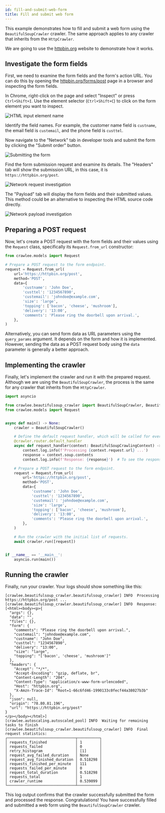 ```yaml
---
id: fill-and-submit-web-form
title: Fill and submit web form
---
```



This example demonstrates how to fill and submit a web form using the <ApiLink to="class/BeautifulSoupCrawler">`BeautifulSoupCrawler`</ApiLink> crawler. The same approach applies to any crawler that inherits from the <ApiLink to="class/HttpCrawler">`HttpCrawler`</ApiLink>.

We are going to use the [httpbin.org](https://httpbin.org) website to demonstrate how it works.

## Investigate the form fields

First, we need to examine the form fields and the form's action URL. You can do this by opening the [httpbin.org/forms/post](https://httpbin.org/forms/post) page in a browser and inspecting the form fields.

In Chrome, right-click on the page and select "Inspect" or press `Ctrl+Shift+I`.
Use the element selector (`Ctrl+Shift+C`) to click on the form element you want to inspect.

![HTML input element name](/img/fill-and-submit-web-form/00.jpg 'HTML input element name.')

Identify the field names. For example, the customer name field is `custname`, the email field is `custemail`, and the phone field is `custtel`.

Now navigate to the "Network" tab in developer tools and submit the form by clicking the "Submit order" button.

![Submitting the form](/img/fill-and-submit-web-form/01.jpg 'Submitting the form.')

Find the form submission request and examine its details. The "Headers" tab will show the submission URL, in this case, it is `https://httpbin.org/post`.

![Network request investigation](/img/fill-and-submit-web-form/02.jpg 'Network request investigation.')

The "Payload" tab will display the form fields and their submitted values. This method could be an alternative to inspecting the HTML source code directly.

![Network payload investigation](/img/fill-and-submit-web-form/03.jpg 'Network payload investigation.')

## Preparing a POST request

Now, let's create a POST request with the form fields and their values using the <ApiLink to="class/Request">`Request`</ApiLink> class, specifically its <ApiLink to="class/Request#from_url">`Request.from_url`</ApiLink> constructor:

```python
from crawlee.models import Request

# Prepare a POST request to the form endpoint.
request = Request.from_url(
    url='https://httpbin.org/post',
    method='POST',
    data={
        'custname': 'John Doe',
        'custtel': '1234567890',
        'custemail': 'johndoe@example.com',
        'size': 'large',
        'topping': ['bacon', 'cheese', 'mushroom'],
        'delivery': '13:00',
        'comments': 'Please ring the doorbell upon arrival.',
    },
)
```

Alternatively, you can send form data as URL parameters using the `query_params` argument. It depends on the form and how it is implemented. However, sending the data as a POST request body using the `data` parameter is generally a better approach.

## Implementing the crawler

Finally, let's implement the crawler and run it with the prepared request. Although we are using the <ApiLink to="class/BeautifulSoupCrawler">`BeautifulSoupCrawler`</ApiLink>, the process is the same for any crawler that inherits from the <ApiLink to="class/HttpCrawler">`HttpCrawler`</ApiLink>.

```python
import asyncio

from crawlee.beautifulsoup_crawler import BeautifulSoupCrawler, BeautifulSoupCrawlingContext
from crawlee.models import Request


async def main() -> None:
    crawler = BeautifulSoupCrawler()

    # Define the default request handler, which will be called for every request.
    @crawler.router.default_handler
    async def request_handler(context: BeautifulSoupCrawlingContext) -> None:
        context.log.info(f'Processing {context.request.url} ...')
        response = context.soup.contents
        context.log.info(f'Response: {response}')  # To see the response in the logs.

    # Prepare a POST request to the form endpoint.
    request = Request.from_url(
        url='https://httpbin.org/post',
        method='POST',
        data={
            'custname': 'John Doe',
            'custtel': '1234567890',
            'custemail': 'johndoe@example.com',
            'size': 'large',
            'topping': ['bacon', 'cheese', 'mushroom'],
            'delivery': '13:00',
            'comments': 'Please ring the doorbell upon arrival.',
        },
    )

    # Run the crawler with the initial list of requests.
    await crawler.run([request])


if __name__ == '__main__':
    asyncio.run(main())
```

## Running the crawler

Finally, run your crawler. Your logs should show something like this:

```plaintext
[crawlee.beautifulsoup_crawler.beautifulsoup_crawler] INFO  Processing https://httpbin.org/post ...
[crawlee.beautifulsoup_crawler.beautifulsoup_crawler] INFO  Response: [<html><body><p>{
  "args": {},
  "data": "",
  "files": {},
  "form": {
    "comments": "Please ring the doorbell upon arrival.",
    "custemail": "johndoe@example.com",
    "custname": "John Doe",
    "custtel": "1234567890",
    "delivery": "13:00",
    "size": "large",
    "topping": "['bacon', 'cheese', 'mushroom']"
  },
  "headers": {
    "Accept": "*/*",
    "Accept-Encoding": "gzip, deflate, br",
    "Content-Length": "204",
    "Content-Type": "application/x-www-form-urlencoded",
    "Host": "httpbin.org",
    "X-Amzn-Trace-Id": "Root=1-66c6fd46-1990133c0fecf44a38027b3b"
  },
  "json": null,
  "origin": "78.80.81.196",
  "url": "https://httpbin.org/post"
}
</p></body></html>]
[crawlee.autoscaling.autoscaled_pool] INFO  Waiting for remaining tasks to finish
[crawlee.beautifulsoup_crawler.beautifulsoup_crawler] INFO  Final request statistics:
┌───────────────────────────────┬──────────┐
│ requests_finished             │ 1        │
│ requests_failed               │ 0        │
│ retry_histogram               │ [1]      │
│ request_avg_failed_duration   │ None     │
│ request_avg_finished_duration │ 0.518298 │
│ requests_finished_per_minute  │ 111      │
│ requests_failed_per_minute    │ 0        │
│ request_total_duration        │ 0.518298 │
│ requests_total                │ 1        │
│ crawler_runtime               │ 0.539099 │
└───────────────────────────────┴──────────┘
```

This log output confirms that the crawler successfully submitted the form and processed the response. Congratulations! You have successfully filled and submitted a web form using the <ApiLink to="class/BeautifulSoupCrawler">`BeautifulSoupCrawler`</ApiLink> crawler.
